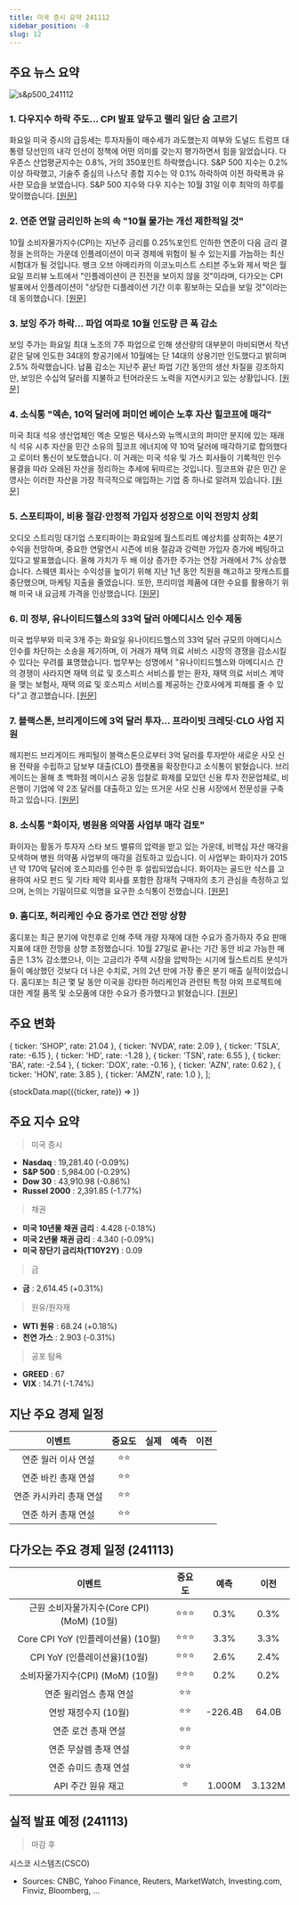 ```yaml
---
title: 미국 증시 요약 241112
sidebar_position: -8
slug: 12
---
```


## 주요 뉴스 요약

![s&p500_241112](/map/241112.png)

### 1. **다우지수 하락 주도... CPI 발표 앞두고 랠리 일단 숨 고르기**

화요일 미국 증시의 급등세는 투자자들이 매수세가 과도했는지 여부와 도널드 트럼프 대통령 당선인의 내각 인선이 정책에 어떤 의미를 갖는지 평가하면서 힘을 잃었습니다. 다우존스 산업평균지수는 0.8%, 거의 350포인트 하락했습니다. S&P 500 지수는 0.2% 이상 하락했고, 기술주 중심의 나스닥 종합 지수는 약 0.1% 하락하여 이전 하락폭과 유사한 모습을 보였습니다. S&P 500 지수와 다우 지수는 10월 31일 이후 최악의 하루를 맞이했습니다. [[원문]](https://finance.yahoo.com/news/live/stock-market-today-dow-leads-stocks-down-as-rally-takes-a-break-before-cpi-report-121206480.html)

### 2. **연준 연말 금리인하 논의 속 "10월 물가는 개선 제한적일 것"**

10월 소비자물가지수(CPI)는 지난주 금리를 0.25%포인트 인하한 연준이 다음 금리 결정을 논의하는 가운데 인플레이션이 미국 경제에 위험이 될 수 있는지를 가늠하는 최신 시험대가 될 것입니다. 뱅크 오브 아메리카의 이코노미스트 스티븐 주노와 제서 박은 월요일 프리뷰 노트에서 "인플레이션이 큰 진전을 보이지 않을 것"이라며, 다가오는 CPI 발표에서 인플레이션이 "상당한 디플레이션 기간 이후 횡보하는 모습을 보일 것"이라는 데 동의했습니다. [[원문]](https://finance.yahoo.com/news/inflation-unlikely-to-show-much-progress-in-october-as-fed-debates-year-end-rate-cuts-171958722.html)

### 3. **보잉 주가 하락... 파업 여파로 10월 인도량 큰 폭 감소**

보잉 주가는 화요일 최대 노조의 7주 파업으로 인해 생산량의 대부분이 마비되면서 작년 같은 달에 인도한 34대의 항공기에서 10월에는 단 14대의 상용기만 인도했다고 밝히며 2.5% 하락했습니다. 납품 감소는 지난주 끝난 파업 기간 동안의 생산 차질을 강조하지만, 보잉은 수십억 달러를 지불하고 턴어라운드 노력을 지연시키고 있는 상황입니다. [[원문]](https://finance.yahoo.com/news/boeing-stock-slides-as-company-posts-sharp-decline-in-october-deliveries-due-to-strike-181537950.html)

### 4. **소식통 "엑손, 10억 달러에 퍼미언 베이슨 노후 자산 힐코프에 매각"**

미국 최대 석유 생산업체인 엑손 모빌은 텍사스와 뉴멕시코의 퍼미안 분지에 있는 재래식 석유 시추 자산을 민간 소유의 힐코프 에너지에 약 10억 달러에 매각하기로 합의했다고 로이터 통신이 보도했습니다. 이 거래는 미국 석유 및 가스 회사들이 기록적인 인수 물결을 따라 오래된 자산을 정리하는 추세에 뒤따르는 것입니다. 힐코프와 같은 민간 운영사는 이러한 자산을 가장 적극적으로 매입하는 기업 중 하나로 알려져 있습니다. [[원문]](https://www.reuters.com/markets/deals/exxon-sell-older-permian-assets-hilcorp-1-billion-deal-sources-say-2024-11-12/)

### 5. **스포티파이, 비용 절감·안정적 가입자 성장으로 이익 전망치 상회**

오디오 스트리밍 대기업 스포티파이는 화요일에 월스트리트 예상치를 상회하는 4분기 수익을 전망하며, 중요한 연말연시 시즌에 비용 절감과 강력한 가입자 증가에 베팅하고 있다고 발표했습니다. 올해 가치가 두 배 이상 증가한 주가는 연장 거래에서 7% 상승했습니다. 스웨덴 회사는 수익성을 높이기 위해 지난 1년 동안 직원을 해고하고 팟캐스트를 중단했으며, 마케팅 지출을 줄였습니다. 또한, 프리미엄 제품에 대한 수요를 활용하기 위해 미국 내 요금제 가격을 인상했습니다. [[원문]](https://www.reuters.com/business/media-telecom/spotify-forecasts-profit-above-estimates-cost-cuts-steady-user-growth-2024-11-12/)

### 6. **미 정부, 유나이티드헬스의 33억 달러 아메디시스 인수 제동**

미국 법무부와 미국 3개 주는 화요일 유나이티드헬스의 33억 달러 규모의 아메디시스 인수를 차단하는 소송을 제기하며, 이 거래가 재택 의료 서비스 시장의 경쟁을 감소시킬 수 있다는 우려를 표명했습니다. 법무부는 성명에서 "유나이티드헬스와 아메디시스 간의 경쟁이 사라지면 재택 의료 및 호스피스 서비스를 받는 환자, 재택 의료 서비스 계약을 맺는 보험사, 재택 의료 및 호스피스 서비스를 제공하는 간호사에게 피해를 줄 수 있다"고 경고했습니다. [[원문]](https://www.reuters.com/legal/us-sues-block-unitedhealths-33-bln-purchase-amedisys-2024-11-12/)

### 7. **블랙스톤, 브리게이드에 3억 달러 투자... 프라이빗 크레딧·CLO 사업 지원**

헤지펀드 브리게이드 캐피털이 블랙스톤으로부터 3억 달러를 투자받아 새로운 사모 신용 전략을 수립하고 담보부 대출(CLO) 플랫폼을 확장한다고 소식통이 밝혔습니다. 브리게이드는 올해 초 백화점 메이시스 공동 입찰로 화제를 모았던 신용 투자 전문업체로, 비은행이 기업에 약 2조 달러를 대출하고 있는 뜨거운 사모 신용 시장에서 전문성을 구축하고 있습니다. [[원문]](https://www.reuters.com/business/finance/blackstone-backs-brigade-with-300-million-investment-private-credit-clos-2024-11-12/)

### 8. **소식통 "화이자, 병원용 의약품 사업부 매각 검토"**

화이자는 활동가 투자자 스타 보드 밸류의 압력을 받고 있는 가운데, 비핵심 자산 매각을 모색하며 병원 의약품 사업부의 매각을 검토하고 있습니다. 이 사업부는 화이자가 2015년 약 170억 달러에 호스피라를 인수한 후 설립되었습니다. 화이자는 골드만 삭스를 고용하여 사모 펀드 및 기타 제약 회사를 포함한 잠재적 구매자의 초기 관심을 측정하고 있으며, 논의는 기밀이므로 익명을 요구한 소식통이 전했습니다. [[원문]](https://www.reuters.com/business/healthcare-pharmaceuticals/pfizer-explores-sale-hospital-drugs-unit-sources-say-2024-11-12/)

### 9. **홈디포, 허리케인 수요 증가로 연간 전망 상향**

홈디포는 최근 분기에 악천후로 인해 주택 개량 자재에 대한 수요가 증가하자 주요 판매 지표에 대한 전망을 상향 조정했습니다. 10월 27일로 끝나는 기간 동안 비교 가능한 매출은 1.3% 감소했으나, 이는 고금리가 주택 시장을 압박하는 시기에 월스트리트 분석가들이 예상했던 것보다 더 나은 수치로, 거의 2년 만에 가장 좋은 분기 매출 실적이었습니다. 홈디포는 최근 몇 달 동안 미국을 강타한 허리케인과 관련된 특정 야외 프로젝트에 대한 계절 품목 및 소모품에 대한 수요가 증가했다고 밝혔습니다. [[원문]](https://www.bloomberg.com/news/articles/2024-11-12/home-depot-hd-raises-outlook-on-hints-of-improving-demand)

## 주요 변화

  { ticker: 'SHOP', rate: 21.04 },
  { ticker: 'NVDA', rate: 2.09 },
  { ticker: 'TSLA', rate: -6.15 },
  { ticker: 'HD', rate: -1.28 },
  { ticker: 'TSN', rate: 6.55 },
  { ticker: 'BA', rate: -2.54 },
  { ticker: 'DOX', rate: -0.16 },
  { ticker: 'AZN', rate: 0.62 },
  { ticker: 'HON', rate: 3.85 },
  { ticker: 'AMZN', rate: 1.0 },
];

{stockData.map(({ticker, rate}) => <StockCardMini key={ticker} ticker={ticker} rate={rate}></StockCardMini>)}

## 주요 지수 요약

> 미국 증시

- **Nasdaq** : 19,281.40 (-0.09%)
- **S&P 500** : 5,984.00 (-0.29%)
- **Dow 30** : 43,910.98 (-0.86%)
- **Russel 2000** : 2,391.85 (-1.77%)

> 채권

- **미국 10년물 채권 금리** : 4.428 (-0.18%)
- **미국 2년물 채권 금리** : 4.340 (-0.09%)
- **미국 장단기 금리차(T10Y2Y)** : 0.09

> 금

- **금** : 2,614.45 (+0.31%)

> 원유/원자재

- **WTI 원유** : 68.24 (+0.18%)
- **천연 가스** : 2.903 (-0.31%)

> 공포 탐욕

- **GREED** : 67
- **VIX** : 14.71 (-1.74%)

## 지난 주요 경제 일정

|         이벤트          | 중요도 | 실제 | 예측 | 이전 |
| :---------------------: | :----: | :--: | :--: | :--: |
|   연준 월러 이사 연설   |  ⭐⭐  |      |      |      |
|   연준 바킨 총재 연설   |  ⭐⭐  |      |      |      |
| 연준 카시카리 총재 연설 |  ⭐⭐  |      |      |      |
|   연준 하커 총재 연설   |  ⭐⭐  |      |      |      |

## 다가오는 주요 경제 일정 (241113)

|                   이벤트                   | 중요도 |  예측   |  이전  |
| :----------------------------------------: | :----: | :-----: | :----: |
| 근원 소비자물가지수(Core CPI) (MoM) (10월) | ⭐⭐⭐ |  0.3%   |  0.3%  |
|     Core CPI YoY (인플레이션율) (10월)     | ⭐⭐⭐ |  3.3%   |  3.3%  |
|        CPI YoY (인플레이션율)(10월)        | ⭐⭐⭐ |  2.6%   |  2.4%  |
|      소비자물가지수(CPI) (MoM) (10월)      | ⭐⭐⭐ |  0.2%   |  0.2%  |
|          연준 윌리엄스 총재 연설           |  ⭐⭐  |         |        |
|            연방 재정수지 (10월)            |  ⭐⭐  | -226.4B | 64.0B  |
|            연준 로건 총재 연설             |  ⭐⭐  |         |        |
|           연준 무살렘 총재 연설            |  ⭐⭐  |         |        |
|           연준 슈미드 총재 연설            |  ⭐⭐  |         |        |
|             API 주간 원유 재고             |   ⭐   | 1.000M  | 3.132M |

## 실적 발표 예정 (241113)

> 마감 후

시스코 시스템즈(CSCO)

- Sources: CNBC, Yahoo Finance, Reuters, MarketWatch, Investing.com, Finviz, Bloomberg, ...
